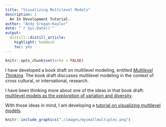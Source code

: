 ```yaml
---
title: "Visualizing Multilevel Models"
description: |
  An In Development Tutorial.
author: "Andy Grogan-Kaylor"
date: "`r Sys.Date()`"
output:
  distill::distill_article:
    highlight: haddock
    toc: yes
---
```


```r

knitr::opts_chunk$set(echo = FALSE)

```

I have developed a book draft on multilevel modeling, entitled [*Multilevel Thinking*](https://agrogan1.github.io/multilevel-thinking/). The book draft discusses multilevel modeling in the context of cross cultural, or international, research. 

I have been thinking more about one of the ideas in that book draft: [multilevel models as the *exploration* of variation and diversity](https://agrogan1.github.io/multilevel-thinking/conceptual-framework.html#sec-studyvariation).

With those ideas in mind, I am developing a [tutorial on visualizing multilevel models](https://agrogan1.github.io/multilevel/visualizing-MLM/visualizing-MLM-slidy.html#(1)). 

```r

knitr::include_graphics("./images/mysmallmultiples.png")

```




